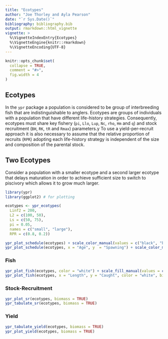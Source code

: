 ```yaml
---
title: "Ecotypes"
author: "Joe Thorley and Ayla Pearson"
date: "`r Sys.Date()`"
bibliography: bibliography.bib
output: rmarkdown::html_vignette
vignette: >
  %\VignetteIndexEntry{Ecotypes}
  %\VignetteEngine{knitr::rmarkdown}
  %\VignetteEncoding{UTF-8}
---
```


```r
knitr::opts_chunk$set(
  collapse = TRUE,
  comment = "#>",
  fig.width = 4
)
```

## Ecotypes

In the `ypr` package a population is considered to be group of interbreeding fish that are indistinguishable to anglers. 
Ecotypes are groups of individuals with a population that have different life-history strategies.
Consequently, ecotypes must share key fishery (`pi`, `Llo`, `Lup`, `Nc`, `rho`, `Hm` and `q`) and stock recruitment (`BH`, `RK`, `tR` and `Rmax`) parameters.y 
To use a yield-per-recruit approach it is also necessary to assume that the relative proportion of recruits (`RPR`) adopting each life-history strategy is independent of the size and composition of the parental stock.

## Two Ecotypes

Consider a population with a smaller ecotype and a second larger ecotype that delays maturation in order to achieve sufficient size to switch to piscivory which allows it to grow much larger.

```r
library(ypr)
library(ggplot2) # for plotting

ecotypes <- ypr_ecotypes(
  Linf2 = 200,
  L2 = c(100, 50),
  Ls = c(50, 75), 
  pi = 0.05,
  names = c("small", "large"),
  RPR = c(0.8, 0.2))

ypr_plot_schedule(ecotypes) + scale_color_manual(values = c("black", "blue"))
ypr_plot_schedule(ecotypes, x = "Age", y  = "Spawning") + scale_color_manual(values = c("black", "blue"))
```

### Fish

```r
ypr_plot_fish(ecotypes, color = "white") + scale_fill_manual(values = c("black", "blue"))
ypr_plot_fish(ecotypes, x = "Length", y = "Caught", color = "white", binwidth = 15) + scale_fill_manual(values = c("black", "blue"))
```

### Stock-Recruitment

```r
ypr_plot_sr(ecotypes, biomass = TRUE)
ypr_tabulate_sr(ecotypes, biomass = TRUE)
```

### Yield

```r
ypr_tabulate_yield(ecotypes, biomass = TRUE)
ypr_plot_yield(ecotypes, biomass = TRUE)
```

